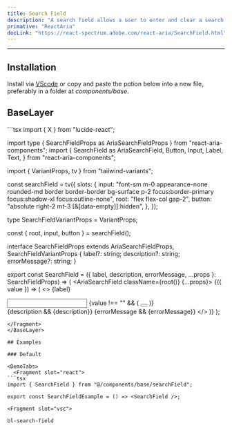 ```yaml
---
title: Search Field
description: "A search field allows a user to enter and clear a search query."
primative: "ReactAria"
docLink: "https://react-spectrum.adobe.com/react-aria/SearchField.html"
---
```

---

<MdxExample>
<SearchField label="Search" client:load/>
</MdxExample>

## Installation

Install via [VScode](/docs/getting-started/vsc) or copy and paste the potion below into a new file, preferably in a folder at _components/base_.

## BaseLayer

<BaseLayer>
<Fragment slot="contentSlot">
```tsx
import { X } from "lucide-react";

import type { SearchFieldProps as AriaSearchFieldProps } from "react-aria-components";
import {
  SearchField as AriaSearchField,
  Button,
  Input,
  Label,
  Text,
} from "react-aria-components";

import { VariantProps, tv } from "tailwind-variants";

const searchField = tv({
  slots: {
    input:
      "font-sm m-0 appearance-none rounded-md border border-border bg-surface p-2 focus:border-primary focus:shadow-xl focus:outline-none",
    root: "flex flex-col gap-2",
    button: "absolute right-2 mt-3 [&[data-empty]]:hidden",
  },
});

type SearchFieldVariantProps = VariantProps<typeof searchField>;

const { root, input, button } = searchField();

interface SearchFieldProps
  extends AriaSearchFieldProps,
    SearchFieldVariantProps {
  label?: string;
  description?: string;
  errorMessage?: string;
}

export const SearchField = ({
  label,
  description,
  errorMessage,
  ...props
}: SearchFieldProps) => (
  <AriaSearchField className={root()} {...props}>
    {({ value }) => (
      <>
        <Label>{label}</Label>
        <div className="relative items-center">
          <Input className={input()} />
          {value !== "" && (
            <Button className={button()}>
              <X />
            </Button>
          )}
        </div>
        {description && <Text slot="description">{description}</Text>}
        {errorMessage && <Text slot="errorMessage">{errorMessage}</Text>}
      </>
    )}
  </AriaSearchField>
);

```
</Fragment>
</BaseLayer>

## Examples

### Default 

<DemoTabs>
  <Fragment slot="react">
```tsx
import { SearchField } from "@/components/base/searchField";

export const SearchFieldExample = () => <SearchField />;

```
  </Fragment>

    <Fragment slot="vsc">
```bash
bl-search-field
```
  </Fragment>
</DemoTabs>


